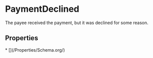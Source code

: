 
# PaymentDeclined

The payee received the payment, but it was declined for some reason.

## Properties

<Grid>
* [](/Properties/Schema.org/)

</Grid>

